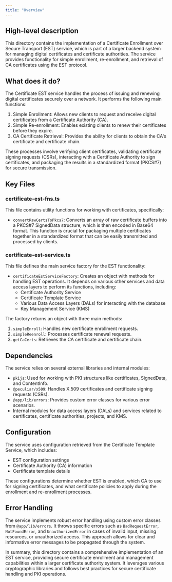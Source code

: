 ```yaml
---
title: "Overview"
---
```


## High-level description
This directory contains the implementation of a Certificate Enrollment over Secure Transport (EST) service, which is part of a larger backend system for managing digital certificates and certificate authorities. The service provides functionality for simple enrollment, re-enrollment, and retrieval of CA certificates using the EST protocol.

## What does it do?
The Certificate EST service handles the process of issuing and renewing digital certificates securely over a network. It performs the following main functions:

1. Simple Enrollment: Allows new clients to request and receive digital certificates from a Certificate Authority (CA).
2. Simple Re-enrollment: Enables existing clients to renew their certificates before they expire.
3. CA Certificate Retrieval: Provides the ability for clients to obtain the CA's certificate and certificate chain.

These processes involve verifying client certificates, validating certificate signing requests (CSRs), interacting with a Certificate Authority to sign certificates, and packaging the results in a standardized format (PKCS#7) for secure transmission.

## Key Files

### certificate-est-fns.ts
This file contains utility functions for working with certificates, specifically:

- `convertRawCertsToPkcs7`: Converts an array of raw certificate buffers into a PKCS#7 SignedData structure, which is then encoded in Base64 format. This function is crucial for packaging multiple certificates together in a standardized format that can be easily transmitted and processed by clients.

### certificate-est-service.ts
This file defines the main service factory for the EST functionality:

- `certificateEstServiceFactory`: Creates an object with methods for handling EST operations. It depends on various other services and data access layers to perform its functions, including:
  - Certificate Authority Service
  - Certificate Template Service
  - Various Data Access Layers (DALs) for interacting with the database
  - Key Management Service (KMS)

The factory returns an object with three main methods:
1. `simpleEnroll`: Handles new certificate enrollment requests.
2. `simpleReenroll`: Processes certificate renewal requests.
3. `getCaCerts`: Retrieves the CA certificate and certificate chain.

## Dependencies
The service relies on several external libraries and internal modules:

- `pkijs`: Used for working with PKI structures like certificates, SignedData, and ContentInfo.
- `@peculiar/x509`: Handles X.509 certificates and certificate signing requests (CSRs).
- `@app/lib/errors`: Provides custom error classes for various error scenarios.
- Internal modules for data access layers (DALs) and services related to certificates, certificate authorities, projects, and KMS.

## Configuration
The service uses configuration retrieved from the Certificate Template Service, which includes:

- EST configuration settings
- Certificate Authority (CA) information
- Certificate template details

These configurations determine whether EST is enabled, which CA to use for signing certificates, and what certificate policies to apply during the enrollment and re-enrollment processes.

## Error Handling
The service implements robust error handling using custom error classes from `@app/lib/errors`. It throws specific errors such as `BadRequestError`, `NotFoundError`, and `UnauthorizedError` in cases of invalid input, missing resources, or unauthorized access. This approach allows for clear and informative error messages to be propagated through the system.

In summary, this directory contains a comprehensive implementation of an EST service, providing secure certificate enrollment and management capabilities within a larger certificate authority system. It leverages various cryptographic libraries and follows best practices for secure certificate handling and PKI operations.